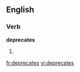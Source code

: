 
==English==

===Verb===
'''deprecates'''

# {{third-person singular of|[[deprecate]]}}

[[fr:deprecates]]
[[vi:deprecates]]